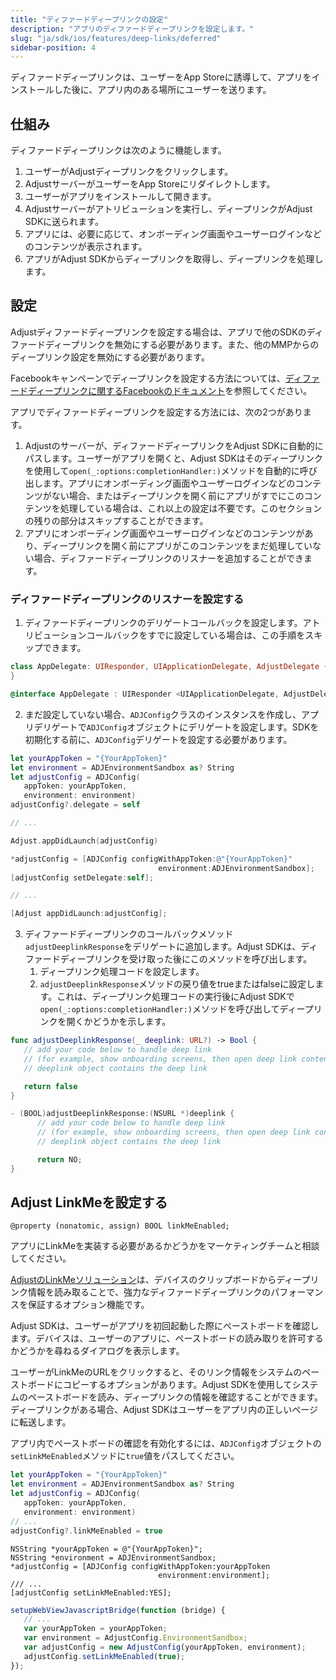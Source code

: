```yaml
---
title: "ディファードディープリンクの設定"
description: "アプリのディファードディープリンクを設定します。"
slug: "ja/sdk/ios/features/deep-links/deferred"
sidebar-position: 4
---
```


ディファードディープリンクは、ユーザーをApp Storeに誘導して、アプリをインストールした後に、アプリ内のある場所にユーザーを送ります。

## 仕組み

ディファードディープリンクは次のように機能します。

1. ユーザーがAdjustディープリンクをクリックします。
2. AdjustサーバーがユーザーをApp Storeにリダイレクトします。
3. ユーザーがアプリをインストールして開きます。
4. Adjustサーバーがアトリビューションを実行し、ディープリンクがAdjust SDKに送られます。
5. アプリには、必要に応じて、オンボーディング画面やユーザーログインなどのコンテンツが表示されます。
6. アプリがAdjust SDKからディープリンクを取得し、ディープリンクを処理します。

## 設定

<Callout type="important">

Adjustディファードディープリンクを設定する場合は、アプリで他のSDKのディファードディープリンクを無効にする必要があります。また、他のMMPからのディープリンク設定を無効にする必要があります。

</Callout> <Callout type="seealso">

Facebookキャンペーンでディープリンクを設定する方法については、[ディファードディープリンクに関するFacebookのドキュメント](https://developers.facebook.com/docs/ios/deep-linking#deferred-deep-linking)を参照してください。

</Callout>

アプリでディファードディープリンクを設定する方法には、次の2つがあります。

1. Adjustのサーバーが、ディファードディープリンクをAdjust SDKに自動的にパスします。ユーザーがアプリを開くと、Adjust SDKはそのディープリンクを使用して`open(_:options:completionHandler:)`メソッドを自動的に呼び出します。アプリにオンボーディング画面やユーザーログインなどのコンテンツがない場合、またはディープリンクを開く前にアプリがすでにこのコンテンツを処理している場合は、これ以上の設定は不要です。このセクションの残りの部分はスキップすることができます。
2. アプリにオンボーディング画面やユーザーログインなどのコンテンツがあり、ディープリンクを開く前にアプリがこのコンテンツをまだ処理していない場合、ディファードディープリンクのリスナーを追加することができます。

### ディファードディープリンクのリスナーを設定する

1. ディファードディープリンクのデリゲートコールバックを設定します。アトリビューションコールバックをすでに設定している場合は、この手順をスキップできます。

<Tabs>

 <Tab title="Swift" sync="swift">

```swift
class AppDelegate: UIResponder, UIApplicationDelegate, AdjustDelegate {
}
```

</Tab>

<Tab title="Objective-C" sync="objc">

```objective-c
@interface AppDelegate : UIResponder <UIApplicationDelegate, AdjustDelegate>
```

</Tab>

</Tabs>

2. まだ設定していない場合、`ADJConfig`クラスのインスタンスを作成し、アプリデリゲートで`ADJConfig`オブジェクトにデリゲートを設定します。SDKを初期化する前に、`ADJConfig`デリゲートを設定する必要があります。

<Tabs>

 <Tab title="Swift" sync="swift">

```swift
let yourAppToken = "{YourAppToken}"
let environment = ADJEnvironmentSandbox as? String
let adjustConfig = ADJConfig(
   appToken: yourAppToken,
   environment: environment)
adjustConfig?.delegate = self

// ...

Adjust.appDidLaunch(adjustConfig)
```

</Tab>

<Tab title="Objective-C" sync="objc">

```objective-c
*adjustConfig = [ADJConfig configWithAppToken:@"{YourAppToken}"
                                 environment:ADJEnvironmentSandbox];
[adjustConfig setDelegate:self];

// ...

[Adjust appDidLaunch:adjustConfig];
```

</Tab>

</Tabs>

3. ディファードディープリンクのコールバックメソッド`adjustDeeplinkResponse`をデリゲートに追加します。Adjust SDKは、ディファードディープリンクを受け取った後にこのメソッドを呼び出します。
   1. ディープリンク処理コードを設定します。
   2. `adjustDeeplinkResponse`メソッドの戻り値をtrueまたはfalseに設定します。これは、ディープリンク処理コードの実行後にAdjust SDKで`open(_:options:completionHandler:)`メソッドを呼び出してディープリンクを開くかどうかを示します。

<Tabs>

 <Tab title="Swift" sync="swift">

```swift
func adjustDeeplinkResponse(_ deeplink: URL?) -> Bool {
   // add your code below to handle deep link
   // (for example, show onboarding screens, then open deep link content)
   // deeplink object contains the deep link

   return false
}
```

</Tab>

<Tab title="Objective-C" sync="objc">

```objective-c
- (BOOL)adjustDeeplinkResponse:(NSURL *)deeplink {
      // add your code below to handle deep link
      // (for example, show onboarding screens, then open deep link content)
      // deeplink object contains the deep link

      return NO;
}
```

</Tab>

</Tabs>

## Adjust LinkMeを設定する

```objc
@property (nonatomic, assign) BOOL linkMeEnabled;
```

<Callout type="note">

アプリにLinkMeを実装する必要があるかどうかをマーケティングチームと相談してください。

</Callout>

[AdjustのLinkMeソリューション](https://help.adjust.com/ja/article/linkme)は、デバイスのクリップボードからディープリンク情報を読み取ることで、強力なディファードディープリンクのパフォーマンスを保証するオプション機能です。

<Callout type="important">

Adjust SDKは、ユーザーがアプリを初回起動した際にペーストボードを確認します。デバイスは、ユーザーのアプリに、ペーストボードの読み取りを許可するかどうかを尋ねるダイアログを表示します。

</Callout>

ユーザーがLinkMeのURLをクリックすると、そのリンク情報をシステムのペーストボードにコピーするオプションがあります。Adjust SDKを使用してシステムのペーストボードを読み、ディープリンクの情報を確認することができます。ディープリンクがある場合、Adjust SDKはユーザーをアプリ内の正しいページに転送します。

アプリ内でペーストボードの確認を有効化するには、`ADJConfig`オブジェクトの`setLinkMeEnabled`メソッドに`true`値をパスしてください。

<Tabs>

 <Tab title="Swift" sync="swift">

```swift
let yourAppToken = "{YourAppToken}"
let environment = ADJEnvironmentSandbox as? String
let adjustConfig = ADJConfig(
   appToken: yourAppToken,
   environment: environment)
// ...
adjustConfig?.linkMeEnabled = true
```

</Tab>

<Tab title="Objective-C" sync="objc">

```objc
NSString *yourAppToken = @"{YourAppToken}";
NSString *environment = ADJEnvironmentSandbox;
*adjustConfig = [ADJConfig configWithAppToken:yourAppToken
                                 environment:environment];
/// ...
[adjustConfig setLinkMeEnabled:YES];
```

</Tab>

<Tab title="Javascript" sync="js">

```js
setupWebViewJavascriptBridge(function (bridge) {
   // ...
   var yourAppToken = yourAppToken;
   var environment = AdjustConfig.EnvironmentSandbox;
   var adjustConfig = new AdjustConfig(yourAppToken, environment);
   adjustConfig.setLinkMeEnabled(true);
});
```

</Tab>

</Tabs>
